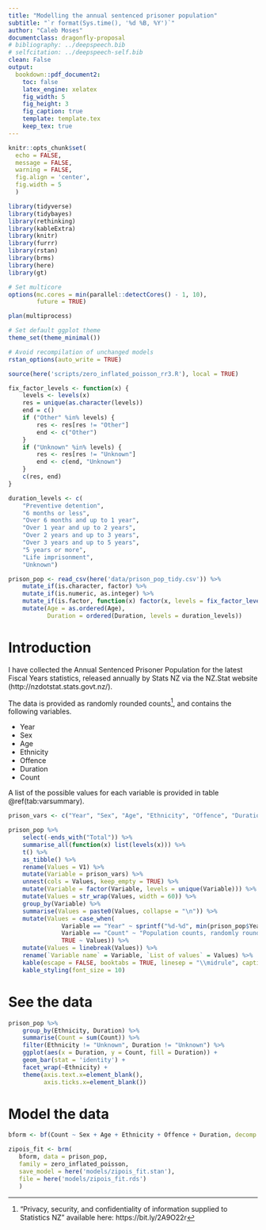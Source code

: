 ```yaml
---
title: "Modelling the annual sentenced prisoner population"
subtitle: "`r format(Sys.time(), '%d %B, %Y')`"
author: "Caleb Moses"
documentclass: dragonfly-proposal
# bibliography: ../deepspeech.bib
# selfcitation: ../deepspeech-self.bib
clean: False
output:
  bookdown::pdf_document2:
    toc: false
    latex_engine: xelatex
    fig_width: 5
    fig_height: 3
    fig_caption: true
    template: template.tex
    keep_tex: true
---
```


```r
knitr::opts_chunk$set(
  echo = FALSE,
  message = FALSE,
  warning = FALSE,
  fig.align = 'center',
  fig.width = 5
  )
```

```r
library(tidyverse)
library(tidybayes)
library(rethinking)
library(kableExtra)
library(knitr)
library(furrr)
library(rstan)
library(brms)
library(here)
library(gt)

# Set multicore
options(mc.cores = min(parallel::detectCores() - 1, 10),
        future = TRUE)

plan(multiprocess)

# Set default ggplot theme
theme_set(theme_minimal())

# Avoid recompilation of unchanged models
rstan_options(auto_write = TRUE)

source(here('scripts/zero_inflated_poisson_rr3.R'), local = TRUE)

```

```r

fix_factor_levels <- function(x) {
    levels <- levels(x)
    res = unique(as.character(levels))
    end = c()
    if ("Other" %in% levels) {
        res <- res[res != "Other"]
        end <- c("Other")
    }
    if ("Unknown" %in% levels) {
        res <- res[res != "Unknown"]
        end <- c(end, "Unknown")
    }
    c(res, end)
}

duration_levels <- c(
    "Preventive detention",
    "6 months or less",
    "Over 6 months and up to 1 year",
    "Over 1 year and up to 2 years",
    "Over 2 years and up to 3 years",
    "Over 3 years and up to 5 years",
    "5 years or more",
    "Life imprisonment",
    "Unknown")

prison_pop <- read_csv(here('data/prison_pop_tidy.csv')) %>%
    mutate_if(is.character, factor) %>%
    mutate_if(is.numeric, as.integer) %>%
    mutate_if(is.factor, function(x) factor(x, levels = fix_factor_levels(x))) %>%
    mutate(Age = as.ordered(Age),
           Duration = ordered(Duration, levels = duration_levels))

```

# Introduction

I have collected the Annual Sentenced Prisoner Population for the latest Fiscal Years statistics, released annually by Stats NZ via the NZ.Stat website (http://nzdotstat.stats.govt.nz/).

The data is provided as randomly rounded counts^["Privacy, security, and confidentiality of information supplied to Statistics NZ" available here: https://bit.ly/2A9O22r], and contains the following variables.

- Year
- Sex
- Age
- Ethnicity
- Offence
- Duration
- Count

A list of the possible values for each variable is provided in table \@ref(tab:varsummary).

```r

prison_vars <- c("Year", "Sex", "Age", "Ethnicity", "Offence", "Duration", "Count")

prison_pop %>%
    select(-ends_with("Total")) %>%
    summarise_all(function(x) list(levels(x))) %>%
    t() %>%
    as_tibble() %>%
    rename(Values = V1) %>%
    mutate(Variable = prison_vars) %>%
    unnest(cols = Values, keep_empty = TRUE) %>%
    mutate(Variable = factor(Variable, levels = unique(Variable))) %>%
    mutate(Values = str_wrap(Values, width = 60)) %>%
    group_by(Variable) %>%
    summarise(Values = paste0(Values, collapse = "\n")) %>%
    mutate(Values = case_when(
               Variable == "Year" ~ sprintf("%d-%d", min(prison_pop$Year), max(prison_pop$Year)),
               Variable == "Count" ~ "Population counts, randomly rounded to base 3",
               TRUE ~ Values)) %>%
    mutate(Values = linebreak(Values)) %>%
    rename(`Variable name` = Variable, `List of values` = Values) %>%
    kable(escape = FALSE, booktabs = TRUE, linesep = "\\midrule", caption="An exhaustive list of values in the Annual Sentenced Prisoner Population dataset") %>%
    kable_styling(font_size = 10)

```

# See the data

```r

prison_pop %>%
    group_by(Ethnicity, Duration) %>%
    summarise(Count = sum(Count)) %>%
    filter(Ethnicity != "Unknown", Duration != "Unknown") %>%
    ggplot(aes(x = Duration, y = Count, fill = Duration)) +
    geom_bar(stat = 'identity') +
    facet_wrap(~Ethnicity) +
    theme(axis.text.x=element_blank(),
          axis.ticks.x=element_blank())

```

# Model the data

```r

bform <- bf(Count ~ Sex + Age + Ethnicity + Offence + Duration, decomp = 'QR')

zipois_fit <- brm(
   bform, data = prison_pop,
   family = zero_inflated_poisson,
   save_model = here('models/zipois_fit.stan'),
   file = here('models/zipois_fit.rds')
   )

```
